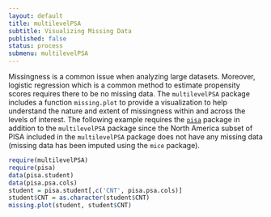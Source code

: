 ```yaml
---
layout: default	
title: multilevelPSA
subtitle: Visualizing Missing Data
published: false
status: process
submenu: multilevelPSA
---
```


Missingness is a common issue when analyzing large datasets. Moreover, logistic regression which is a common method to estimate propensity scores requires there to be no missing data. The `multilevelPSA` package includes a function `missing.plot` to provide a visualization to help understand the nature and extent of missingness within and across the levels of interest. The following example requires the [`pisa`](/pisa) package in addition to the `multilevelPSA` package since the North America subset of PISA included in the `multilevelPSA` package does not have any missing data (missing data has been imputed using the `mice` package).

```r
require(multilevelPSA)
require(pisa)
data(pisa.student)
data(pisa.psa.cols)
student = pisa.student[,c('CNT', pisa.psa.cols)]
student$CNT = as.character(student$CNT)
missing.plot(student, student$CNT)
```
